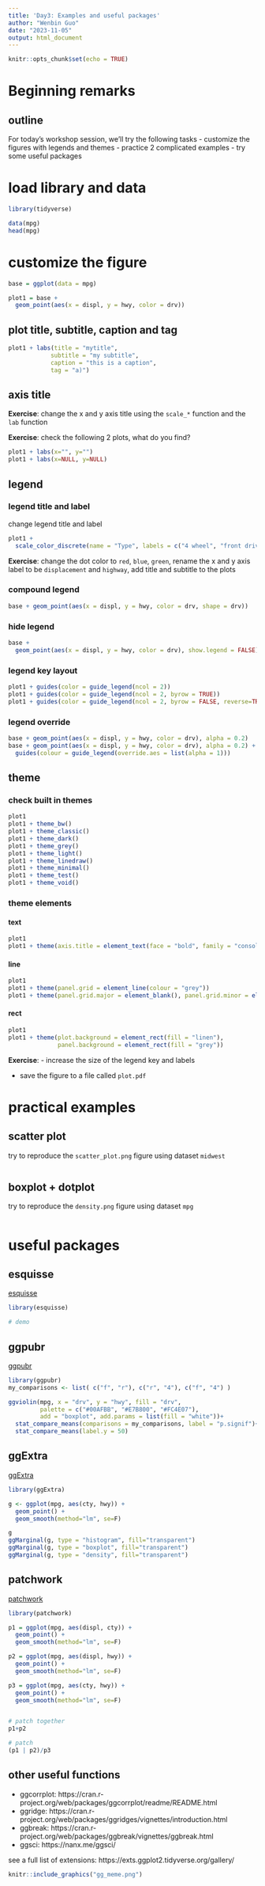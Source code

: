 ```yaml
---
title: 'Day3: Examples and useful packages'
author: "Wenbin Guo"
date: "2023-11-05"
output: html_document
---
```


```r
knitr::opts_chunk$set(echo = TRUE)
```


# Beginning remarks

## outline
For today's workshop session, we'll try the following tasks
- customize the figures with legends and themes
- practice 2 complicated examples
- try some useful packages


# load library and data
```r
library(tidyverse)

data(mpg)
head(mpg)
```

# customize the figure
```r
base = ggplot(data = mpg)

plot1 = base + 
  geom_point(aes(x = displ, y = hwy, color = drv))
```

## plot title, subtitle, caption and tag
```r
plot1 + labs(title = "mytitle", 
            subtitle = "my subtitle", 
            caption = "this is a caption",
            tag = "a)")
```


## axis title
**Exercise**: change the x and y axis title using the `scale_*` function and the `lab` function

**Exercise**: check the following 2 plots, what do you find?
```r
plot1 + labs(x="", y="")
plot1 + labs(x=NULL, y=NULL)
```


## legend
### legend title and label
change legend title and label
```r
plot1 + 
  scale_color_discrete(name = "Type", labels = c("4 wheel", "front drive", "rear drive"))
```


**Exercise**:  change the dot color to `red`, `blue`, `green`, rename the x and y axis label to be `displacement` and `highway`, add title and subtitle to the plots


### compound legend
```r
base + geom_point(aes(x = displ, y = hwy, color = drv, shape = drv))
```

### hide legend
```r
base + 
  geom_point(aes(x = displ, y = hwy, color = drv), show.legend = FALSE)
```


### legend key layout
```r
plot1 + guides(color = guide_legend(ncol = 2))
plot1 + guides(color = guide_legend(ncol = 2, byrow = TRUE))
plot1 + guides(color = guide_legend(ncol = 2, byrow = FALSE, reverse=TRUE))
```

### legend override
```r
base + geom_point(aes(x = displ, y = hwy, color = drv), alpha = 0.2)
base + geom_point(aes(x = displ, y = hwy, color = drv), alpha = 0.2) +
  guides(colour = guide_legend(override.aes = list(alpha = 1)))
```


## theme
### check built in themes
```r
plot1
plot1 + theme_bw()
plot1 + theme_classic()
plot1 + theme_dark()
plot1 + theme_grey()
plot1 + theme_light()
plot1 + theme_linedraw()
plot1 + theme_minimal()
plot1 + theme_test()
plot1 + theme_void()
```

### theme elements
#### text
```r
plot1
plot1 + theme(axis.title = element_text(face = "bold", family = "consolas", size = 15))
```

#### line
```r
plot1 
plot1 + theme(panel.grid = element_line(colour = "grey"))
plot1 + theme(panel.grid.major = element_blank(), panel.grid.minor = element_blank())
```

#### rect
```r
plot1
plot1 + theme(plot.background = element_rect(fill = "linen"),
              panel.background = element_rect(fill = "grey"))
```


**Exercise**:
- increase the size of the legend key and labels

- save the figure to a file called `plot.pdf`


# practical examples
## scatter plot
try to reproduce the `scatter_plot.png` figure using dataset `midwest`

```r

```


## boxplot + dotplot
try to reproduce the `density.png` figure using dataset `mpg`

```r

```


# useful packages
## esquisse
[esquisse](https://cran.r-project.org/web/packages/esquisse/vignettes/get-started.html)
```r
library(esquisse)

# demo
```


## ggpubr
[ggpubr](https://rpkgs.datanovia.com/ggpubr/)
```r
library(ggpubr)
my_comparisons <- list( c("f", "r"), c("r", "4"), c("f", "4") )

ggviolin(mpg, x = "drv", y = "hwy", fill = "drv",
         palette = c("#00AFBB", "#E7B800", "#FC4E07"),
         add = "boxplot", add.params = list(fill = "white"))+
  stat_compare_means(comparisons = my_comparisons, label = "p.signif")+ # Add significance levels
  stat_compare_means(label.y = 50)
```



## ggExtra
[ggExtra](https://cran.r-project.org/web/packages/ggExtra/vignettes/ggExtra.html)
```r
library(ggExtra)

g <- ggplot(mpg, aes(cty, hwy)) + 
  geom_point() + 
  geom_smooth(method="lm", se=F)

g
ggMarginal(g, type = "histogram", fill="transparent")
ggMarginal(g, type = "boxplot", fill="transparent")
ggMarginal(g, type = "density", fill="transparent")
```

## patchwork
[patchwork](https://patchwork.data-imaginist.com/)

```r
library(patchwork)

p1 = ggplot(mpg, aes(displ, cty)) + 
  geom_point() + 
  geom_smooth(method="lm", se=F)

p2 = ggplot(mpg, aes(displ, hwy)) + 
  geom_point() + 
  geom_smooth(method="lm", se=F)

p3 = ggplot(mpg, aes(cty, hwy)) + 
  geom_point() + 
  geom_smooth(method="lm", se=F)


# patch together
p1+p2

# patch 
(p1 | p2)/p3
```

## other useful functions
- ggcorrplot: https://cran.r-project.org/web/packages/ggcorrplot/readme/README.html
- ggridge: https://cran.r-project.org/web/packages/ggridges/vignettes/introduction.html
- ggbreak: https://cran.r-project.org/web/packages/ggbreak/vignettes/ggbreak.html
- ggsci: https://nanx.me/ggsci/


see a full list of extensions: https://exts.ggplot2.tidyverse.org/gallery/

```r
knitr::include_graphics("gg_meme.png")
```


